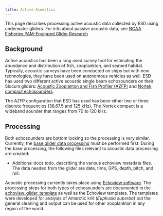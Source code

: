 ```yaml
---
title: Active Acoustics
---
```


This page describes processing active acoustic data collected by ESD using underwater gliders. For info about passive acoustic data, see [NOAA Fisheries PAM-Equipped Glider Research](https://nmfs-ost.github.io/PAM-Glider/)

## Background

Active acoustics has been a long used survey tool for estimating the abundance and distribution of fish, zooplankton, and seabed habitat. Typically, acoustic surveys have been conducted on ships but with new technologies, they have been used on autonomous vehicles as well. ESD has used two different active acoustic single beam echosounders on their Slocum gliders: [Acoustic Zooplanton and Fish Profiler (AZFP)](https://aslenv.com/azfp.html#:~:text=Introducing%20the%20Acoustic%20Zooplankton%20Fish%20Profiler%20(AZFP)) and [Nortek compact echosounders](https://www.nortekgroup.com/).  

The AZFP configuration that ESD has used has been either two or three discrete frequencies (38,67.5 and 125 kHz). The Nortek compact is a wideband sounder that ranges from 70 to 120 kHz.   

## Processing

Both echosounders are bottom looking so the processing is very similar. Currently, the [base glider data processing](glider-data.qmd) must be performed first. During the base processing, the following files relevant to acoustic data processing are created:

- Additional docs todo, describing the various echoview metadata files. The data needed from the glider are date, time, GPS, depth, pitch, and roll. 

Acoustic processing currently takes place using [Echoview software](https://echoview.com/). The processing steps for both types of echosounders are documented in the [echoview_glider_template](https://github.com/us-amlr/echoview_glider_template) as well as the Echoview templates. The templates were developed for analysis of Antarctic krill (*Euphusia superba*) but the general cleaning and output can be used for other zooplankton in any region of the world. 